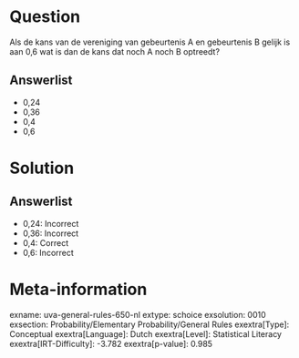 Question
========

Als de kans van de vereniging van gebeurtenis A en gebeurtenis B gelijk
is aan 0,6 wat is dan de kans dat noch A noch B optreedt?

Answerlist
----------

* 0,24
* 0,36
* 0,4
* 0,6

Solution
========

Answerlist
----------

* 0,24: Incorrect
* 0,36: Incorrect
* 0,4: Correct
* 0,6: Incorrect

Meta-information
================
exname: uva-general-rules-650-nl
extype: schoice
exsolution: 0010
exsection: Probability/Elementary Probability/General Rules
exextra[Type]: Conceptual
exextra[Language]: Dutch
exextra[Level]: Statistical Literacy
exextra[IRT-Difficulty]: -3.782
exextra[p-value]: 0.985
